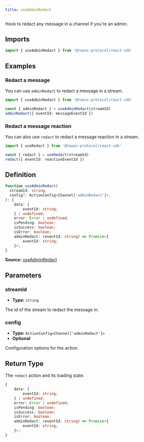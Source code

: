 ```yaml
---
title: useAdminRedact
---
```

Hook to redact any message in a channel if you're an admin.

## Imports

```ts
import { useAdminRedact } from '@towns-protocol/react-sdk'
```

## Examples

### Redact a message

You can use `adminRedact` to redact a message in a stream.
```ts
import { useAdminRedact } from '@towns-protocol/react-sdk'

const { adminRedact } = useAdminRedact(streamId)
adminRedact({ eventId: messageEventId })
```
### Redact a message reaction

You can also use `redact` to redact a message reaction in a stream.
```ts
import { useRedact } from '@towns-protocol/react-sdk'

const { redact } = useRedact(streamId)
redact({ eventId: reactionEventId })
```

## Definition

```ts
function useAdminRedact(
  streamId: string,
  config?: ActionConfig<Channel['adminRedact']>,
): {
    data: {
        eventId: string;
    } | undefined;
    error: Error | undefined;
    isPending: boolean;
    isSuccess: boolean;
    isError: boolean;
    adminRedact: (eventId: string) => Promise<{
        eventId: string;
    }>;
}
```

**Source:** [useAdminRedact](https://github.com/towns-protocol/towns/blob/main/packages/react-sdk/src/useAdminRedact.ts)

## Parameters

### streamId

- **Type:** `string`

The id of the stream to redact the message in.

### config

- **Type:** `ActionConfig<Channel['adminRedact']>`
- **Optional**

Configuration options for the action.

## Return Type

The `redact` action and its loading state.

```ts
{
    data: {
        eventId: string;
    } | undefined;
    error: Error | undefined;
    isPending: boolean;
    isSuccess: boolean;
    isError: boolean;
    adminRedact: (eventId: string) => Promise<{
        eventId: string;
    }>;
}
```
